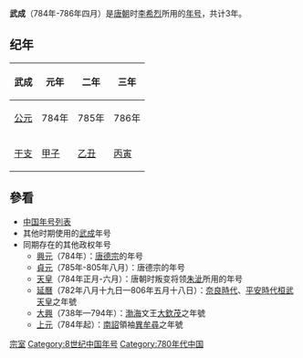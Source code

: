 {{Eranamebox|年号=武成
|政权=楚
|起讫时间= 784年-786年四月
|帝王= [[李希烈|李希烈]]
|历时= 3年
|timeline= <timeline>
ImageSize  = width:200 height:50
PlotArea   = width:180 height:30 left:10 bottom:20
TimeAxis   = orientation:horizontal
DateFormat = yyyy
Period     = from:618 till:907
AlignBars  = early
ScaleMajor = increment:40 start:623
Colors =
  id:canvas value:rgb(1,1,0.85)
BackgroundColors = canvas:canvas
PlotData =
  width:15 color:black
  bar:era from:start till:end
  bar:era from:784 till:786 color:red
</timeline>
|说明= <span style="color: red">武成</span>在'''唐朝'''时期的位置。 
}}
'''武成'''（784年-786年四月）是[[唐朝|唐朝]]时[[李希烈|李希烈]]所用的[[年号|年号]]，共计3年。

==纪年==

{| class="wikitable" 
!武成!!元年!!二年!!三年
|-
![[公元|公元]]
|784年||785年||786年
|-
![[干支|干支]]
|[[甲子|甲子]]||[[乙丑|乙丑]]||[[丙寅|丙寅]]
|}

==參看==
*[[中国年号列表|中国年号列表]]
*其他时期使用的[[武成|武成]]年号
*同期存在的其他政权年号
**[[興元|興元]]（784年）：[[唐德宗|唐德宗]]的年号
**[[貞元_(唐朝)|貞元]]（785年-805年八月）：唐德宗的年号
**[[天皇_(朱泚)|天皇]]（784年正月-六月）：唐朝时叛变将领[[朱泚|朱泚]]所用的年号
**[[延曆|延曆]]（782年八月十九日—806年五月十八日）：[[奈良時代|奈良時代]]、[[平安時代|平安時代]][[桓武天皇|桓武天皇]]之年號
**[[大興_(渤海)|大興]]（738年—794年）：[[渤海国|渤海]]文王[[大欽茂|大欽茂]]之年號
**[[上元_(南诏)|上元]]（784年起）：[[南詔|南詔]]領袖[[異牟尋|異牟尋]]之年號
{{唐朝年号}}
[[Category:唐朝民变政权年号|宗室]]
[[Category:8世纪中国年号|Category:8世纪中国年号]]
[[Category:780年代中国|Category:780年代中国]]